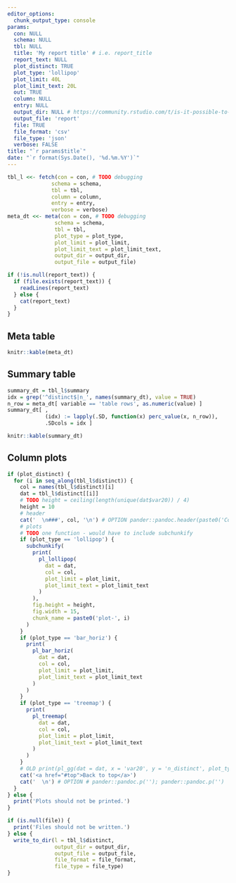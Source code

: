 ```yaml
---
editor_options: 
  chunk_output_type: console
params:
  con: NULL
  schema: NULL
  tbl: NULL
  title: 'My report title' # i.e. report_title
  report_text: NULL
  plot_distinct: TRUE
  plot_type: 'lollipop'
  plot_limit: 40L
  plot_limit_text: 20L
  out: TRUE
  column: NULL
  entry: NULL
  output_dir: NULL # https://community.rstudio.com/t/is-it-possible-to-save-the-html-output-in-a-directory-which-is-not-the-one-where-the-rmd-file-resides/3588/6
  output_file: 'report'
  file: TRUE
  file_format: 'csv'
  file_type: 'json'
  verbose: FALSE
title: "`r params$title`"
date: "`r format(Sys.Date(), '%d.%m.%Y')`"
---
```


```r
tbl_l <<- fetch(con = con, # TODO debugging
              schema = schema,
              tbl = tbl,
              column = column,
              entry = entry,
              verbose = verbose)
meta_dt <<- meta(con = con, # TODO debugging
               schema = schema,
               tbl = tbl,
               plot_type = plot_type,
               plot_limit = plot_limit,
               plot_limit_text = plot_limit_text,
               output_dir = output_dir,
               output_file = output_file)
```

```r
if (!is.null(report_text)) {
  if (file.exists(report_text)) {
    readLines(report_text)
  } else {
    cat(report_text)
  }
}
```

## Meta table
```r
knitr::kable(meta_dt)
```

## Summary table
```r
summary_dt = tbl_l$summary
idx = grep('^distinct$|n_', names(summary_dt), value = TRUE)
n_row = meta_dt[ variable == 'table rows', as.numeric(value) ]
summary_dt[ ,
            (idx) := lapply(.SD, function(x) perc_value(x, n_row)),
            .SDcols = idx ]

knitr::kable(summary_dt)
```

## Column plots
```r
if (plot_distinct) {
  for (i in seq_along(tbl_l$distinct)) {
    col = names(tbl_l$distinct)[i]
    dat = tbl_l$distinct[[i]]
    # TODO height = ceiling(length(unique(dat$var20)) / 4)
    height = 10
    # header
    cat('  \n###', col, '\n') # OPTION pander::pandoc.header(paste0('Column: ', col), level = 3)
    # plots
    # TODO one function - would have to include subchunkify
    if (plot_type == 'lollipop') {
      subchunkify(
        print(
          pl_lollipop(
            dat = dat,
            col = col,
            plot_limit = plot_limit,
            plot_limit_text = plot_limit_text
          )
        ),
        fig.height = height,
        fig.width = 15,
        chunk_name = paste0('plot-', i)
      )
    }
    if (plot_type == 'bar_horiz') {
      print(
        pl_bar_horiz(
          dat = dat,
          col = col,
          plot_limit = plot_limit,
          plot_limit_text = plot_limit_text
        )
      )
    }
    if (plot_type == 'treemap') {
      print(
        pl_treemap(
          dat = dat,
          col = col,
          plot_limit = plot_limit,
          plot_limit_text = plot_limit_text
        )
      )
    }
    # OLD print(pl_gg(dat = dat, x = 'var20', y = 'n_distinct', plot_type = plot_type))
    cat('<a href="#top">Back to top</a>')
    cat('  \n') # OPTION # pander::pandoc.p(''); pander::pandoc.p('')
  }
} else {
  print('Plots should not be printed.')
}
```

```r
if (is.null(file)) {
  print('Files should not be written.')
} else {
  write_to_dir(l = tbl_l$distinct,
               output_dir = output_dir,
               output_file = output_file,
               file_format = file_format,
               file_type = file_type)
}
```
